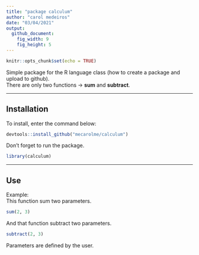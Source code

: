 ```yaml
---
title: "package calculum"
author: "carol medeiros"
date: "03/04/2021"
output: 
  github_document:
    fig_width: 9
    fig_height: 5
---
```


```r
knitr::opts_chunk$set(echo = TRUE)
```

Simple package for the R language class (how to create a package and
upload to github).      
There are only two functions -&gt; **sum** and **subtract**.

***

## **Installation**

To install, enter the command below:

```r
devtools::install_github("mecarolme/calculum")
```

Don't forget to run the package.

```r
library(calculum)
```

***

## **Use**

Example:           
This function sum two parameters.

```r
sum(2, 3)
```

And that function subtract two parameters.

```r
subtract(2, 3)
```

Parameters are defined by the user.

